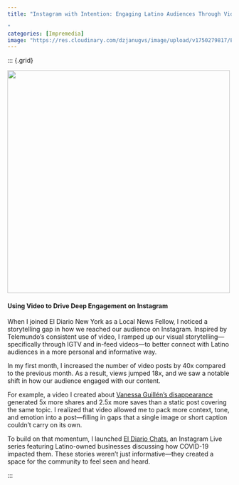 ```yaml
---
title: "Instagram with Intention: Engaging Latino Audiences Through Video

"
categories: [Impremedia]
image: "https://res.cloudinary.com/dzjanugvs/image/upload/v1750279817/ElDiaro-1536x1125_agu5dx.png"
---
```


::: {.grid}

::: {.g-col-6}

![](https://res.cloudinary.com/dzjanugvs/image/upload/v1750279817/ElDiaro-1536x1125_agu5dx.png){width=500}


:::

::: {.g-col-6}


#### Using Video to Drive Deep Engagement on Instagram

When I joined El Diario New York as a Local News Fellow, I noticed a storytelling gap in how we reached our audience on Instagram. Inspired by Telemundo’s consistent use of video, I ramped up our visual storytelling—specifically through IGTV and in-feed videos—to better connect with Latino audiences in a more personal and informative way.

In my first month, I increased the number of video posts by 40x compared to the previous month. As a result, views jumped 18x, and we saw a notable shift in how our audience engaged with our content.

For example, a video I created about [Vanessa Guillén’s disappearance](https://www.instagram.com/tv/CB3adnADHCw/)  generated 5x more shares and 2.5x more saves than a static post covering the same topic. I realized that video allowed me to pack more context, tone, and emotion into a post—filling in gaps that a single image or short caption couldn’t carry on its own.

To build on that momentum, I launched [El Diario Chats](https://www.instagram.com/tv/CCE0FeGjGsR/), an Instagram Live series featuring Latino-owned businesses discussing how COVID-19 impacted them. These stories weren’t just informative—they created a space for the community to feel seen and heard.


:::

::: <!-- end columns -->
